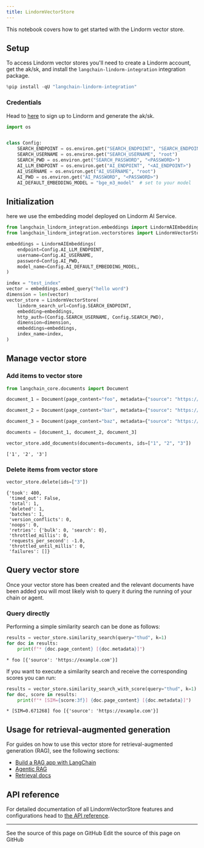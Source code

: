 ```yaml
---
title: LindormVectorStore
---
```


This notebook covers how to get started with the Lindorm vector store.

## Setup

To access Lindorm vector stores you'll need to create a Lindorm account, get the ak/sk, and install the `langchain-lindorm-integration` integration package.

```python
%pip install -qU "langchain-lindorm-integration"
```

### Credentials

Head to [here](https://help.aliyun.com/document_detail/2773369.html?spm=a2c4g.11186623.help-menu-172543.d_2_5_0.2a383f96gr5N3M&scm=20140722.H_2773369._.OR_help-T_cn~zh-V_1) to sign up to Lindorm and generate the ak/sk.

```python
import os


class Config:
    SEARCH_ENDPOINT = os.environ.get("SEARCH_ENDPOINT", "SEARCH_ENDPOINT")
    SEARCH_USERNAME = os.environ.get("SEARCH_USERNAME", "root")
    SEARCH_PWD = os.environ.get("SEARCH_PASSWORD", "<PASSWORD>")
    AI_LLM_ENDPOINT = os.environ.get("AI_ENDPOINT", "<AI_ENDPOINT>")
    AI_USERNAME = os.environ.get("AI_USERNAME", "root")
    AI_PWD = os.environ.get("AI_PASSWORD", "<PASSWORD>")
    AI_DEFAULT_EMBEDDING_MODEL = "bge_m3_model"  # set to your model
```

## Initialization

here we use the embedding model deployed on Lindorm AI Service.

```python
from langchain_lindorm_integration.embeddings import LindormAIEmbeddings
from langchain_lindorm_integration.vectorstores import LindormVectorStore

embeddings = LindormAIEmbeddings(
    endpoint=Config.AI_LLM_ENDPOINT,
    username=Config.AI_USERNAME,
    password=Config.AI_PWD,
    model_name=Config.AI_DEFAULT_EMBEDDING_MODEL,
)

index = "test_index"
vector = embeddings.embed_query("hello word")
dimension = len(vector)
vector_store = LindormVectorStore(
    lindorm_search_url=Config.SEARCH_ENDPOINT,
    embedding=embeddings,
    http_auth=(Config.SEARCH_USERNAME, Config.SEARCH_PWD),
    dimension=dimension,
    embeddings=embeddings,
    index_name=index,
)
```

## Manage vector store

### Add items to vector store

```python
from langchain_core.documents import Document

document_1 = Document(page_content="foo", metadata={"source": "https://example.com"})

document_2 = Document(page_content="bar", metadata={"source": "https://example.com"})

document_3 = Document(page_content="baz", metadata={"source": "https://example.com"})

documents = [document_1, document_2, document_3]

vector_store.add_documents(documents=documents, ids=["1", "2", "3"])
```

```output
['1', '2', '3']
```

### Delete items from vector store

```python
vector_store.delete(ids=["3"])
```

```output
{'took': 400,
 'timed_out': False,
 'total': 1,
 'deleted': 1,
 'batches': 1,
 'version_conflicts': 0,
 'noops': 0,
 'retries': {'bulk': 0, 'search': 0},
 'throttled_millis': 0,
 'requests_per_second': -1.0,
 'throttled_until_millis': 0,
 'failures': []}
```

## Query vector store

Once your vector store has been created and the relevant documents have been added you will most likely wish to query it during the running of your chain or agent.

### Query directly

Performing a simple similarity search can be done as follows:

```python
results = vector_store.similarity_search(query="thud", k=1)
for doc in results:
    print(f"* {doc.page_content} [{doc.metadata}]")
```

```output
* foo [{'source': 'https://example.com'}]
```

If you want to execute a similarity search and receive the corresponding scores you can run:

```python
results = vector_store.similarity_search_with_score(query="thud", k=1)
for doc, score in results:
    print(f"* [SIM={score:3f}] {doc.page_content} [{doc.metadata}]")
```

```output
* [SIM=0.671268] foo [{'source': 'https://example.com'}]
```

## Usage for retrieval-augmented generation

For guides on how to use this vector store for retrieval-augmented generation (RAG), see the following sections:

- [Build a RAG app with LangChain](/oss/python/langchain/rag)
- [Agentic RAG](/oss/python/langgraph/agentic-rag)
- [Retrieval docs](/oss/python/langchain/retrieval)

## API reference

For detailed documentation of all LindormVectorStore features and configurations head to [the API reference](https://pypi.org/project/langchain-lindorm-integration/).

---

<CardGroup cols={2}>
  <Card title="View Source" icon="eye" href="https://github.com/langchain-ai/docs/blob/main/src/oss/python/integrations/vectorstores/lindorm.mdx">
    See the source of this page on GitHub
  </Card>
  <Card title="Edit Source" icon="pen-to-square" href="https://github.com/langchain-ai/docs/edit/main/src/oss/python/integrations/vectorstores/lindorm.mdx">
    Edit the source of this page on GitHub
  </Card>
</CardGroup>
